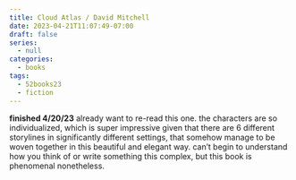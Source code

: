 ```yaml
---
title: Cloud Atlas / David Mitchell
date: 2023-04-21T11:07:49-07:00
draft: false
series:
  - null
categories:
  - books
tags:
  - 52books23
  - fiction
---
```


**finished 4/20/23**
already want to re-read this one. the characters are so individualized, which is super impressive given that there are 6 different storylines in significantly different settings, that somehow manage to be woven together in this beautiful and elegant way. can't begin to understand how you think of or write something this complex, but this book is phenomenal nonetheless.